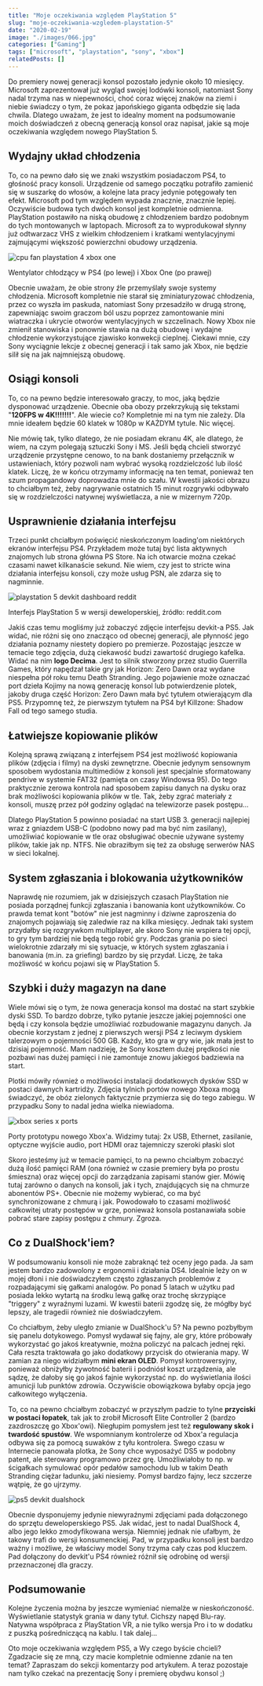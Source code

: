 ```yaml
---
title: "Moje oczekiwania względem PlayStation 5"
slug: "moje-oczekiwania-wzgledem-playstation-5"
date: "2020-02-19"
image: "./images/066.jpg"
categories: ["Gaming"]
tags: ["microsoft", "playstation", "sony", "xbox"]
relatedPosts: []
---
```


Do premiery nowej generacji konsol pozostało jedynie około 10 miesięcy. Microsoft zaprezentował już wygląd swojej lodówki konsoli, natomiast Sony nadal trzyma nas w niepewności, choć coraz więcej znaków na ziemi i niebie świadczy o tym, że pokaz japońskiego giganta odbędzie się lada chwila. Dlatego uważam, że jest to idealny moment na podsumowanie moich doświadczeń z obecną generacją konsol oraz napisał, jakie są moje oczekiwania względem nowego PlayStation 5.

## Wydajny układ chłodzenia

To, co na pewno dało się we znaki wszystkim posiadaczom PS4, to głośność pracy konsoli. Urządzenie od samego początku potrafiło zamienić się w suszarkę do włosów, a kolejne lata pracy jedynie potęgowały ten efekt. Microsoft pod tym względem wypada znacznie, znacznie lepiej. Oczywiście budowa tych dwóch konsol jest kompletnie odmienna. PlayStation postawiło na niską obudowę z chłodzeniem bardzo podobnym do tych montowanych w laptopach. Microsoft za to wyprodukował słynny już odtwarzacz VHS z wielkim chłodzeniem i kratkami wentylacyjnymi zajmującymi większość powierzchni obudowy urządzenia.

![cpu fan playstation 4 xbox one](images/cpu-fan-ps4-xone-1366x574.jpg)

<ImageDescription>Wentylator chłodzący w PS4 (po lewej) i Xbox One (po prawej)</ImageDescription>

Obecnie uważam, że obie strony źle przemyślały swoje systemy chłodzenia. Microsoft kompletnie nie starał się zminiaturyzować chłodzenia, przez co wyszła im paskuda, natomiast Sony przesadziło w drugą stronę, zapewniając swoim graczom ból uszu poprzez zamontowanie mini wiatraczka i ukrycie otworów wentylacyjnych w szczelinach. Nowy Xbox nie zmienił stanowiska i ponownie stawia na dużą obudowę i wydajne chłodzenie wykorzystujące zjawisko konwekcji cieplnej. Ciekawi mnie, czy Sony wyciągnie lekcje z obecnej generacji i tak samo jak Xbox, nie będzie silił się na jak najmniejszą obudowę.

## Osiągi konsoli

To, co na pewno będzie interesowało graczy, to moc, jaką będzie dysponować urządzenie. Obecnie oba obozy przekrzykują się tekstami "**120FPS w 4K!!!!!!!**". Ale wiecie co? Kompletnie mi na tym nie zależy. Dla mnie ideałem będzie 60 klatek w 1080p w KAŻDYM tytule. Nic więcej.

Nie mówię tak, tylko dlatego, że nie posiadam ekranu 4K, ale dlatego, że wiem, na czym polegają sztuczki Sony i MS. Jeśli będą chcieli stworzyć urządzenie przystępne cenowo, to na bank dostaniemy przełącznik w ustawieniach, który pozwoli nam wybrać wysoką rozdzielczość lub ilość klatek. Liczę, że w końcu otrzymamy informację na ten temat, ponieważ ten szum propagandowy doprowadza mnie do szału. W kwestii jakości obrazu to chciałbym też, żeby nagrywanie ostatnich 15 minut rozgrywki odbywało się w rozdzielczości natywnej wyświetlacza, a nie w mizernym 720p.

## Usprawnienie działania interfejsu

Trzeci punkt chciałbym poświęcić nieskończonym loading'om niektórych ekranów interfejsu PS4. Przykładem może tutaj być lista aktywnych znajomych lub strona główna PS Store. Na ich otwarcie można czekać czasami nawet kilkanaście sekund. Nie wiem, czy jest to stricte wina działania interfejsu konsoli, czy może usług PSN, ale zdarza się to nagminnie.

![playstation 5 devkit dashboard reddit](images/ps5-devkit-dashboard.jpg)

<ImageDescription>Interfejs PlayStation 5 w wersji deweloperskiej, źródło: reddit.com</ImageDescription>

Jakiś czas temu mogliśmy już zobaczyć zdjęcie interfejsu devkit-a PS5. Jak widać, nie różni się ono znacząco od obecnej generacji, ale płynność jego działania poznamy niestety dopiero po premierze. Pozostając jeszcze w temacie tego zdjęcia, dużą ciekawość budzi zawartość drugiego kafelka. Widać na nim **logo Decima**. Jest to silnik stworzony przez studio Guerrilla Games, który napędzał takie gry jak Horizon: Zero Dawn oraz wydane niespełna pół roku temu Death Stranding. Jego pojawienie może oznaczać port dzieła Kojimy na nową generację konsol lub potwierdzenie plotek, jakoby druga część Horizon: Zero Dawn mała być tytułem otwierającym dla PS5. Przypomnę też, że pierwszym tytułem na PS4 był Killzone: Shadow Fall od tego samego studia.

## Łatwiejsze kopiowanie plików

Kolejną sprawą związaną z interfejsem PS4 jest możliwość kopiowania plików (zdjęcia i filmy) na dyski zewnętrzne. Obecnie jedynym sensownym sposobem wydostania multimediów z konsoli jest specjalnie sformatowany pendrive w systemie FAT32 (pamięta on czasy Windowsa 95). Do tego praktycznie zerowa kontrola nad sposobem zapisu danych na dysku oraz brak możliwości kopiowania plików w tle. Tak, żeby zgrać materiały z konsoli, muszę przez pół godziny oglądać na telewizorze pasek postępu...

Dlatego PlayStation 5 powinno posiadać na start USB 3. generacji najlepiej wraz z gniazdem USB-C (podobno nowy pad ma być nim zasilany), umożliwiać kopiowanie w tle oraz obsługiwać obecnie używane systemy plików, takie jak np. NTFS. Nie obraziłbym się też za obsługę serwerów NAS w sieci lokalnej.

## System zgłaszania i blokowania użytkowników

Naprawdę nie rozumiem, jak w dzisiejszych czasach PlayStation nie posiada porządnej funkcji zgłaszania i banowania kont użytkowników. Co prawda temat kont "botów" nie jest nagminny i dziwne zaproszenia do znajomych pojawiają się zaledwie raz na kilka miesięcy. Jednak taki system przydałby się rozgrywkom multiplayer, ale skoro Sony nie wspiera tej opcji, to gry tym bardziej nie będą tego robić gry. Podczas grania po sieci wielokrotnie zdarzały mi się sytuacje, w których system zgłaszania i banowania (m.in. za griefing) bardzo by się przydał. Liczę, że taka możliwość w końcu pojawi się w PlayStation 5.

## Szybki i duży magazyn na dane

Wiele mówi się o tym, że nowa generacja konsol ma dostać na start szybkie dyski SSD. To bardzo dobrze, tylko pytanie jeszcze jakiej pojemności one będą i czy konsola będzie umożliwiać rozbudowanie magazynu danych. Ja obecnie korzystam z jednej z pierwszych wersji PS4 z leciwym dyskiem talerzowym o pojemności 500 GB. Każdy, kto gra w gry wie, jak mała jest to dzisiaj pojemność. Mam nadzieję, że Sony kosztem dużej prędkości nie pozbawi nas dużej pamięci i nie zamontuje znowu jakiegoś badziewia na start.

Plotki mówiły również o możliwości instalacji dodatkowych dysków SSD w postaci dawnych kartridży. Zdjęcia tylnich portów nowego Xboxa mogą świadczyć, że obóz zielonych faktycznie przymierza się do tego zabiegu. W przypadku Sony to nadal jedna wielka niewiadoma.

![xbox series x ports](images/xbox-series-x-ports-1024x768.jpg)

<ImageDescription>Porty prototypu nowego Xbox'a. Widzimy tutaj: 2x USB, Ethernet, zasilanie, optyczne wyjście audio, port HDMI oraz tajemniczy szeroki płaski slot</ImageDescription>

Skoro jesteśmy już w temacie pamięci, to na pewno chciałbym zobaczyć dużą ilość pamięci RAM (ona również w czasie premiery była po prostu śmieszna) oraz więcej opcji do zarządzania zapisami stanów gier. Mówię tutaj zarówno o danych na konsoli, jak i tych, znajdujących się na chmurze abonentów PS+. Obecnie nie możemy wybierać, co ma być synchronizowane z chmurą i jak. Powodowało to czasami możliwość całkowitej utraty postępów w grze, ponieważ konsola postanawiała sobie pobrać stare zapisy postępu z chmury. Zgroza.

## Co z DualShock'iem?

W podsumowaniu konsoli nie może zabraknąć też oceny jego pada. Ja sam jestem bardzo zadowolony z ergonomii i działania DS4. Idealnie leży on w mojej dłoni i nie doświadczyłem często zgłaszanych problemów z rozpadającymi się gałkami analogów. Po ponad 5 latach w użytku pad posiada lekko wytartą na środku lewą gałkę oraz trochę skrzypiące "triggery" z wyraźnymi luzami. W kwestii baterii zgodzę się, że mógłby być lepszy, ale tragedii również nie doświadczyłem.

Co chciałbym, żeby uległo zmianie w DualShock'u 5? Na pewno pozbyłbym się panelu dotykowego. Pomysł wydawał się fajny, ale gry, które próbowały wykorzystać go jakoś kreatywnie, można policzyć na palcach jednej ręki. Cała reszta traktowała go jako dodatkowy przycisk do otwierania mapy. W zamian za niego widziałbym **mini ekran OLED**. Pomysł kontrowersyjny, ponieważ obniżyłby żywotność baterii i podniósł koszt urządzenia, ale sądzę, że dałoby się go jakoś fajnie wykorzystać np. do wyświetlania ilości amunicji lub punktów zdrowia. Oczywiście obowiązkowa byłaby opcja jego całkowitego wyłączenia.

To, co na pewno chciałbym zobaczyć w przyszłym padzie to tylne **przyciski w postaci łopatek**, tak jak to zrobił Microsoft Elite Controller 2 (bardzo zazdroszczę go Xbox'owi). Niegłupim pomysłem jest też **regulowany skok i twardość spustów**. We wspomnianym kontrolerze od Xbox'a regulacja odbywa się za pomocą suwaków z tyłu kontrolera. Swego czasu w Internecie panowała plotka, że Sony chce wyposażyć DS5 w podobny patent, ale sterowany programowo przez grę. Umożliwiałoby to np. w ścigałkach symulować opór pedałów samochodu lub w takim Death Stranding ciężar ładunku, jaki niesiemy. Pomysł bardzo fajny, lecz szczerze wątpię, że go ujrzymy.

![ps5 devkit dualshock](images/ps5-devkit-dualshock-1366x471.jpg)

Obecnie dysponujemy jedynie niewyraźnymi zdjęciami pada dołączonego do sprzętu deweloperskiego PS5. Jak widać, jest to nadal DualShock 4, albo jego lekko zmodyfikowana wersja. Niemniej jednak nie ufałbym, że takowy trafi do wersji konsumenckiej. Pad, w przypadku konsoli jest bardzo ważny i możliwe, że właściwy model Sony trzyma cały czas pod kluczem. Pad dołączony do devkit'u PS4 również różnił się odrobinę od wersji przeznaczonej dla graczy.

## Podsumowanie

Kolejne życzenia można by jeszcze wymieniać niemalże w nieskończoność. Wyświetlanie statystyk grania w dany tytuł. Cichszy napęd Blu-ray. Natywna współpraca z PlayStation VR, a nie tylko wersja Pro i to w dodatku z puszką pośredniczącą na kablu. I tak dalej...

Oto moje oczekiwania względem PS5, a Wy czego byście chcieli? Zgadzacie się ze mną, czy macie kompletnie odmienne zdanie na ten temat? Zapraszam do sekcji komentarzy pod artykułem. A teraz pozostaje nam tylko czekać na prezentację Sony i premierę obydwu konsol ;)

